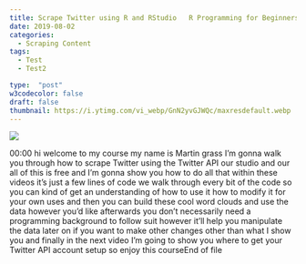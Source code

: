 ```yaml
---
title: Scrape Twitter using R and RStudio   R Programming for Beginners Tutorial
date: 2019-08-02
categories:
  - Scraping Content
tags:
  - Test
  - Test2

type:  "post"
w3codecolor: false
draft: false
thumbnail: https://i.ytimg.com/vi_webp/GnN2yvGJWQc/maxresdefault.webp
---
```


<a href="https://www.youtube.com/watch?v=GnN2yvGJWQc">
<img src="https://i.ytimg.com/vi_webp/GnN2yvGJWQc/maxresdefault.webp">
</a>









00:00
hi welcome to my course my name is Martin grass I'm gonna walk you through
how to scrape Twitter using the Twitter API our studio and our all of this is
free and I'm gonna show you how to do all that within these videos it's just a
few lines of code we walk through every bit of the code so you can kind of get
an understanding of how to use it how to
modify it for your own uses and then you
can build these cool word clouds and use the data however you'd like afterwards
you don't necessarily need a programming background to follow suit however it'll
help you manipulate the data later on if you want to make other changes other
than what I show you and finally in the next video I'm going to show you where
to get your Twitter API account setup so enjoy this courseEnd of file

